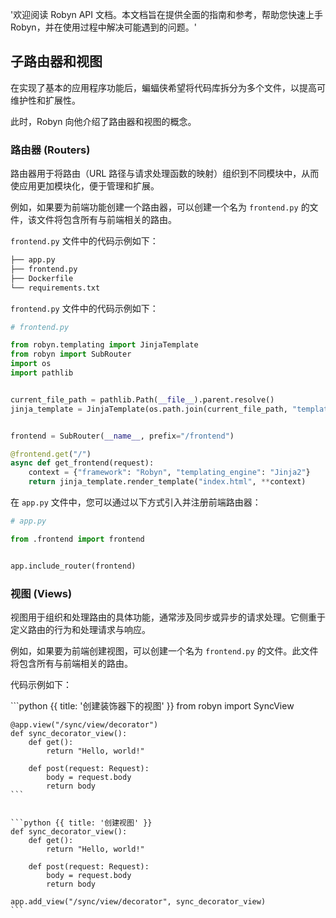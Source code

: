   '欢迎阅读 Robyn API 文档。本文档旨在提供全面的指南和参考，帮助您快速上手 Robyn，并在使用过程中解决可能遇到的问题。'

## 子路由器和视图

在实现了基本的应用程序功能后，蝙蝠侠希望将代码库拆分为多个文件，以提高可维护性和扩展性。

此时，Robyn 向他介绍了路由器和视图的概念。

### 路由器 (Routers)

路由器用于将路由（URL 路径与请求处理函数的映射）组织到不同模块中，从而使应用更加模块化，便于管理和扩展。

例如，如果要为前端功能创建一个路由器，可以创建一个名为 `frontend.py` 的文件，该文件将包含所有与前端相关的路由。

`frontend.py` 文件中的代码示例如下：

```bash
├── app.py
├── frontend.py
├── Dockerfile
└── requirements.txt
```

`frontend.py` 文件中的代码示例如下：

```python {{ title: '创建路由器' }}
# frontend.py

from robyn.templating import JinjaTemplate
from robyn import SubRouter
import os
import pathlib


current_file_path = pathlib.Path(__file__).parent.resolve()
jinja_template = JinjaTemplate(os.path.join(current_file_path, "templates"))


frontend = SubRouter(__name__, prefix="/frontend")

@frontend.get("/")
async def get_frontend(request):
    context = {"framework": "Robyn", "templating_engine": "Jinja2"}
    return jinja_template.render_template("index.html", **context)
```

在 `app.py` 文件中，您可以通过以下方式引入并注册前端路由器：

```python {{ title: '嵌套路由' }}
# app.py

from .frontend import frontend


app.include_router(frontend)
```

### 视图 (Views)

视图用于组织和处理路由的具体功能，通常涉及同步或异步的请求处理。它侧重于定义路由的行为和处理请求与响应。

例如，如果要为前端创建视图，可以创建一个名为 `frontend.py` 的文件。此文件将包含所有与前端相关的路由。

代码示例如下：

<CodeGroup>
    ```python {{ title: '创建装饰器下的视图' }}
    from robyn import SyncView

    @app.view("/sync/view/decorator")
    def sync_decorator_view():
        def get():
            return "Hello, world!"

        def post(request: Request):
            body = request.body
            return body
    ```


    ```python {{ title: '创建视图' }}
    def sync_decorator_view():
        def get():
            return "Hello, world!"

        def post(request: Request):
            body = request.body
            return body

    app.add_view("/sync/view/decorator", sync_decorator_view)
    ```

</CodeGroup>
